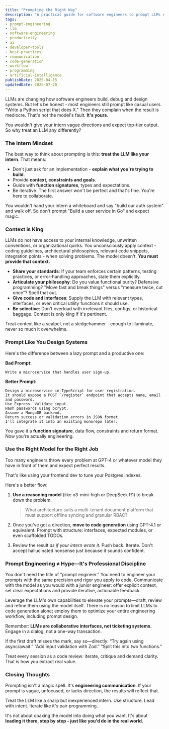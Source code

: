 ```yaml
---
title: "Prompting the Right Way"
description: "A practical guide for software engineers to prompt LLMs effectively. Covers context, constraints, model selection and iterative workflows to get better results and integrate AI into real engineering practice."
tags:
- prompt-engineering
- llm
- software-engineering
- productivity
- ai
- developer-tools
- best-practices
- communication
- code-generation
- workflow
- programming
- artificial-intelligence
publishDate: 2025-04-15
updatedDate: 2025-07-20
---
```


LLMs are changing how software engineers build, debug and design systems. But let's be honest - most engineers still prompt like casual users.
"Write a Python script that does X." Then they complain when the result is mediocre. That's not the model's fault. **It's yours**.

You wouldn't give your intern vague directions and expect top-tier output. So why treat an LLM any differently?

### The Intern Mindset

The best way to think about prompting is this: **treat the LLM like your intern**.
That means:

- Don't just ask for an implementation - **explain what you're trying to build**.
- Provide **context, constraints and goals**.
- Guide with **function signatures**, types and expectations.
- Be iterative. The first answer won't be perfect and that's fine. You're here to collaborate.

You wouldn't hand your intern a whiteboard and say "build our auth system" and walk off. So don't prompt "Build a user service in Go" and expect magic.

### Context is King

LLMs do not have access to your internal knowledge, unwritten conventions, or organizational quirks. You unconsciously apply context - coding guidelines, architectural philosophies, relevant code snippets, integration points - when solving problems. The model doesn't. **You must provide that context.**

- **Share your standards**: If your team enforces certain patterns, testing practices, or error-handling approaches, state them explicitly.
- **Articulate your philosophy**: Do you value functional purity? Defensive programming? "Move fast and break things" versus "measure twice, cut once"? Spell that out.
- **Give code and interfaces**: Supply the LLM with relevant types, interfaces, or even critical utility functions it should use.
- **Be selective**: Don't overload with irrelevant files, configs, or historical baggage. Context is only king if it's pertinent.

Treat context like a scalpel, not a sledgehammer - enough to illuminate, never so much it overwhelms.

### Prompt Like You Design Systems

Here's the difference between a lazy prompt and a productive one:

**Bad Prompt:**

```plaintext
Write a microservice that handles user sign-up.
```

**Better Prompt:**

```plaintext
Design a microservice in TypeScript for user registration.
It should expose a POST `/register` endpoint that accepts name, email and password.
Use Express. Validate input.
Hash passwords using bcrypt.
Assume a MongoDB backend.
Return success or validation errors in JSON format.
I'll integrate it into an existing monorepo later.
```

You gave it a **function signature**, data flow, constraints and return format.
Now you're actually engineering.

### Use the Right Model for the Right Job

Too many engineers throw every problem at GPT-4 or whatever model they have in front of them and expect perfect results.

That's like using your frontend dev to tune your Postgres indexes.

Here's a better flow:

1. **Use a reasoning model** (like o3-mini-high or DeepSeek R1) to break down the problem.
   > What architecture suits a multi-tenant document platform that must support offline syncing and granular RBAC?

2. Once you've got a direction, **move to code generation** using GPT-4.1 or equivalent.
   Prompt with structure: interfaces, expected modules, or even scaffolded TODOs.

3. Review the result *as if your intern wrote it.* Push back. Iterate.
   Don't accept hallucinated nonsense just because it sounds confident.

### Prompt Engineering ≠ Hype—It's Professional Discipline

You don't need the title of “prompt engineer.” You need to engineer your prompts with the same precision and rigor you apply to code.
Communicate with the model as you would with a junior engineer: offer explicit context, set clear expectations and provide iterative, actionable feedback.

Leverage the LLM's own capabilities to elevate your prompts—draft, review and refine them using the model itself.
There is no reason to limit LLMs to code generation alone; employ them to optimize your entire engineering workflow, including prompt design.

Remember: **LLMs are collaborative interfaces, not ticketing systems.** Engage in a dialog, not a one-way transaction.

If the first draft misses the mark, say so—directly:
“Try again using async/await.”
“Add input validation with Zod.”
“Split this into two functions.”

Treat every session as a code review: iterate, critique and demand clarity. That is how you extract real value.

### Closing Thoughts

Prompting isn't a magic spell. It's **engineering communication**.
If your prompt is vague, unfocused, or lacks direction, the results will reflect that.

Treat the LLM like a sharp but inexperienced intern.
Use structure. Lead with intent. Iterate like it's pair programming.

It's not about coaxing the model into doing what you want.
It's about **leading it there, step by step - just like you'd do in the real world.**